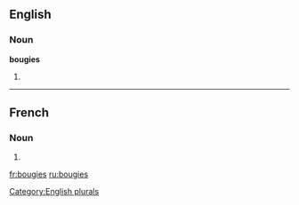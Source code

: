 ==English==

===Noun===
'''bougies'''

# {{plural of|[[bougie]]}}

[[Category:English plurals]]

----

==French==

===Noun===
{{infl|fr|plural}} {{f|p}}

# {{plural of|bougie|lang=French}}

[[fr:bougies]]
[[ru:bougies]]